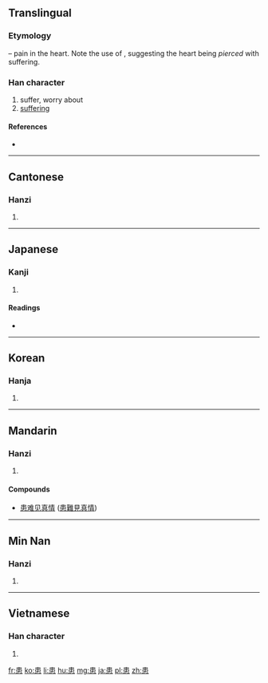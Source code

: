 ==Translingual==
===Etymology===
{{Han compound|串|t1=skewer|心|t2=heart|ls=psc|c1=p|c2=s}} – pain in the heart. Note the use of {{term|串||skewer|sc=Hani}}, suggesting the heart being ''pierced'' with suffering.

===Han character===
{{Han char|rn=61|rad=心|as=07|sn=11|four=5033<sub>6</sub>|canj=中中心 (LLP)}}

# suffer, worry about
# [[suffering]]

====References====
* {{Han ref|kx=0388.160|dkj=10691|dj=0721.080|hdz=42300.090|uh=60A3|ud=24739|bh=B177|bd=45431}}

----

==Cantonese==

===Hanzi===
{{yue-hanzi|jyut=waan6|y=waan6}}

# {{defn|lang=yue|sort=心07}}

----

==Japanese==

===Kanji===
{{ja-kanji|grade=c|rs=心07}}

# {{defn|lang=ja|sort=心07}}

====Readings====
* {{ja-readings|on=[[かん]] (kan), [[げん]] (gen)|kun=[[わずらう]] (wazurau), [[うれえる]] (ureeru), [[うれい]] (urei)}}

----

==Korean==

===Hanja===
{{ko-hanja|hangeul=환|eumhun=|rv=hwan|mr=hwan|y=hwan}}

# {{defn|lang=ko|sort=心07}}

----

==Mandarin==

===Hanzi===
{{cmn-hanzi|pin=[[huàn]] ([[huan4]])|wg=huan<sup>4</sup>}}

# {{defn|lang=cmn|sort=心07}}

====Compounds====
{{top2}}
* [[患难见真情]] ([[患難見真情]])
{{bottom}}

----

==Min Nan==

===Hanzi===
{{nan-hanzi|poj=hōan (hoan<sup>7</sup>)}}

# {{defn|lang=nan}}

----

==Vietnamese==

===Han character===
{{vi-hantu|[[hoạn]]|rs=心07}}

# {{defn|lang=vi|sort=心07}}

[[fr:患]]
[[ko:患]]
[[li:患]]
[[hu:患]]
[[mg:患]]
[[ja:患]]
[[pl:患]]
[[zh:患]]